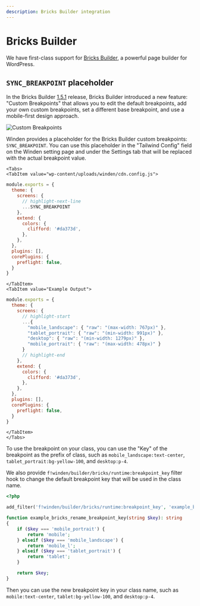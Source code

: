 ```yaml
---
description: Bricks Builder integration
---
```


# Bricks Builder

We have first-class support for [Bricks Builder](https://bricksbuilder.com/), a powerful page builder for WordPress.

## `SYNC_BREAKPOINT` placeholder

In the Bricks Builder [1.5.1](https://bricksbuilder.io/changelog/#v1.5.1) release, Bricks Builder introduced a new feature: "Custom Breakpoints" that allows you to edit the default breakpoints, add your own custom breakpoints, set a different base breakpoint, and use a mobile-first design approach.

![Custom Breakpoints](/img/custom-breakpoints.png)

Winden provides a placeholder for the Bricks Builder custom breakpoints: `SYNC_BREAKPOINT`. You can use this placeholder in the "Tailwind Config" field on the Winden setting page and under the Settings tab that will be replaced with the actual breakpoint value.


```mdx-code-block
<Tabs>
<TabItem value="wp-content/uploads/winden/cdn.config.js">
```

```js
module.exports = {
  theme: {
    screens: {
      // highlight-next-line
      ...SYNC_BREAKPOINT
    },
    extend: {
      colors: {
        clifford: '#da373d',
      },
    },
  },
  plugins: [],
  corePlugins: {
    preflight: false,
  }
}
```

```mdx-code-block
</TabItem>
<TabItem value="Example Output">
```

```js
module.exports = {
  theme: {
    screens: {
      // highlight-start
      ...{
        "mobile_landscape": { "raw": "(max-width: 767px)" },
        "tablet_portrait": { "raw": "(min-width: 991px)" },
        "desktop": { "raw": "(min-width: 1279px)" },
        "mobile_portrait": { "raw": "(max-width: 478px)" }
      }
      // highlight-end
    },
    extend: {
      colors: {
        clifford: '#da373d',
      },
    },
  },
  plugins: [],
  corePlugins: {
    preflight: false,
  }
}
```

```mdx-code-block
</TabItem>
</Tabs>
```

To use the breakpoint on your class, you can use the "Key" of the breakpoint as the prefix of class, such as `mobile_landscape:text-center`, `tablet_portrait:bg-yellow-100`, and `desktop:p-4`.

We also provide `f!winden/builder/bricks/runtime:breakpoint_key` filter hook to change the default breakpoint key that will be used in the class name.

```php
<?php

add_filter('f!winden/builder/bricks/runtime:breakpoint_key', 'example_bricks_rename_breakpoint_key', 10);

function example_bricks_rename_breakpoint_key(string $key): string
{
    if ($key === 'mobile_portrait') {
        return 'mobile';
    } elseif ($key === 'mobile_landscape') {
        return 'mobile_l';
    } elseif ($key === 'tablet_portrait') {
        return 'tablet';
    }

    return $key;
}
```

Then you can use the new breakpoint key in your class name, such as `mobile:text-center`, `tablet:bg-yellow-100`, and `desktop:p-4`.